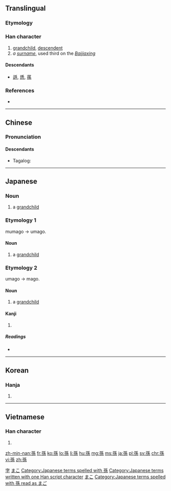 {{also|孙}}
==Translingual==

===Etymology===
{{Han compound|子|系|t1=son|t2=continue|ls=ic}}

===Han character===
{{Han char|rn=39|rad=子|as=07|sn=10|four=1249<sub>3</sub>|canj=弓木竹女火 (NDHVF)|ids=⿰[[子]][[系]]}}

# [[grandchild]], [[descendent]]
# ''a [[surname]]'', used third on the ''[[:w:Baijiaxing|Baijiaxing]]''

====Descendants====
* [[遜]], [[愻]], [[蓀]]

===References===
* {{Han ref|kx=0279.230|dkj=06987|dj=0548.190|hdz=21016.050|uh=5B6B|ud=23403|bh=AE5D|bd=44637}}

----

==Chinese==
{{zh-hanzi-box|[[孙]]|孫}}

===Pronunciation===
{{zh-pron
|m=sūn,Sūn
|c=syun1
|h=
|mn=sun
|w=
|mc=y
|oc=y
|ma=|ma2=
|cat=n,pn
}}

====Descendants====
* {{qualifier|Hokkien dialect}} Tagalog: {{l|tl|Suan}}

[[Category:Mandarin surnames|字]]

----

==Japanese==

===Noun===
{{ja-noun|むまご}}

# a [[grandchild]]

===Etymology 1===

mumago → umago.

====Noun====
{{ja-noun|うまご}}

# a [[grandchild]]

===Etymology 2===

umago → mago.

====Noun====
{{ja-noun|まご}}

# a [[grandchild]]

====Kanji====
{{ja-kanji|grade=4|rs=子07}}

# {{defn|lang=ja|sort=子07}}

=====Readings=====
* {{ja-readings|on=[[そん]] (son)|kun=[[まご]] (mago)}}

[[Category:1000 Japanese basic words|まこ]]
[[Category:Japanese terms spelled with 孫]]
[[Category:Japanese terms written with one Han script character]]
[[Category:ja:Family|まこ]]
[[Category:Japanese terms spelled with 孫 read as まご]]

----

==Korean==

===Hanja===
{{ko-hanja|hangeul=손|rv=son|mr=son}}

# {{defn|lang=ko|sort=子07}}

----

==Vietnamese==

===Han character===
{{vi-readings|rs=子07| hanviet = [[tôn]], [[cháu]], [[tun]]}}

# {{defn|vi}}

[[zh-min-nan:孫]]
[[fr:孫]]
[[ko:孫]]
[[lo:孫]]
[[li:孫]]
[[hu:孫]]
[[mg:孫]]
[[ms:孫]]
[[ja:孫]]
[[pl:孫]]
[[sv:孫]]
[[chr:孫]]
[[vi:孫]]
[[zh:孫]]